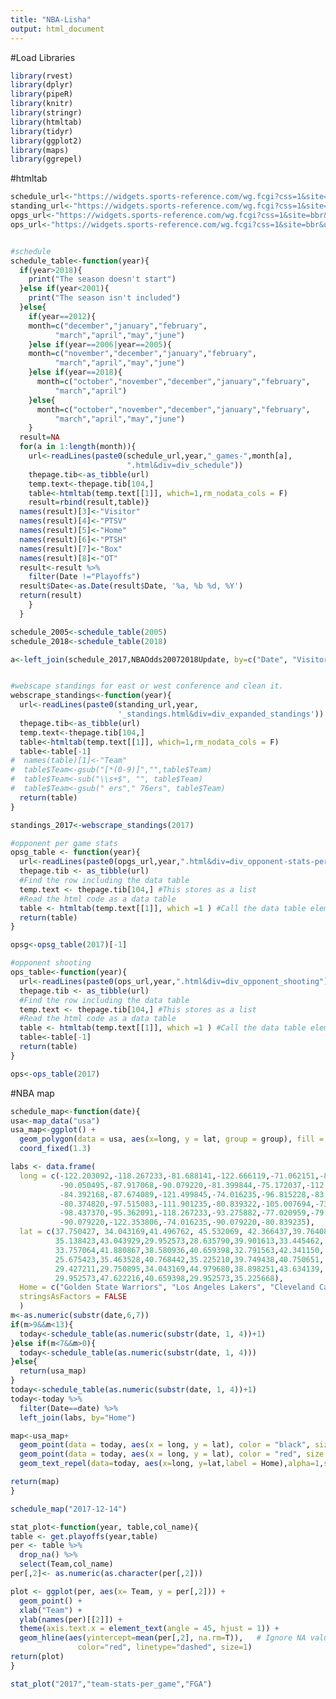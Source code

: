 ```yaml
---
title: "NBA-Lisha"
output: html_document
---
```


#Load Libraries
```r
library(rvest)
library(dplyr)
library(pipeR)
library(knitr)
library(stringr)
library(htmltab)
library(tidyr)
library(ggplot2)
library(maps)
library(ggrepel)
```

#htmltab
```r
schedule_url<-"https://widgets.sports-reference.com/wg.fcgi?css=1&site=bbr&url=%2Fleagues%2FNBA_"
standing_url<-"https://widgets.sports-reference.com/wg.fcgi?css=1&site=bbr&url=%2Fleagues%2FNBA_"
opgs_url<-"https://widgets.sports-reference.com/wg.fcgi?css=1&site=bbr&url=%2Fplayoffs%2FNBA_"
ops_url<-"https://widgets.sports-reference.com/wg.fcgi?css=1&site=bbr&url=%2Fplayoffs%2FNBA_"


#schedule
schedule_table<-function(year){
  if(year>2018){
    print("The season doesn't start")
  }else if(year<2001){
    print("The season isn't included")
  }else{
    if(year==2012){
    month=c("december","january","february",
          "march","april","may","june")
    }else if(year==2006|year==2005){
    month=c("november","december","january","february",
          "march","april","may","june")
    }else if(year==2018){
      month=c("october","november","december","january","february",
          "march","april")
    }else{
      month=c("october","november","december","january","february",
          "march","april","may","june")
    }
  result=NA
  for(a in 1:length(month)){
    url<-readLines(paste0(schedule_url,year,"_games-",month[a],
                          ".html&div=div_schedule"))
    thepage.tib<-as_tibble(url)
    temp.text<-thepage.tib[104,]
    table<-htmltab(temp.text[[1]], which=1,rm_nodata_cols = F)
    result=rbind(result,table)}
  names(result)[3]<-"Visitor"
  names(result)[4]<-"PTSV"
  names(result)[5]<-"Home"
  names(result)[6]<-"PTSH"
  names(result)[7]<-"Box"
  names(result)[8]<-"OT"
  result<-result %>% 
    filter(Date !="Playoffs")
  result$Date<-as.Date(result$Date, '%a, %b %d, %Y')
  return(result)
    }
  }

schedule_2005<-schedule_table(2005)
schedule_2018<-schedule_table(2018)

a<-left_join(schedule_2017,NBAOdds20072018Update, by=c("Date", "Visitor","Home","PTSH","PTSV"))


#webscape standings for east or west conference and clean it.
webscrape_standings<-function(year){
  url<-readLines(paste0(standing_url,year,
                        '_standings.html&div=div_expanded_standings'))
  thepage.tib<-as_tibble(url)
  temp.text<-thepage.tib[104,]
  table<-htmltab(temp.text[[1]], which=1,rm_nodata_cols = F)
  table<-table[-1]
#  names(table)[1]<-"Team"
#  table$Team<-gsub("[*(0-9)]","",table$Team)
#  table$Team<-sub("\\s+$", "", table$Team)
#  table$Team<-gsub(" ers"," 76ers", table$Team)
  return(table)
}

standings_2017<-webscrape_standings(2017)

#opponent per game stats
opsg_table <- function(year){
  url<-readLines(paste0(opgs_url,year,".html&div=div_opponent-stats-per_game"))
  thepage.tib <- as_tibble(url) 
  #Find the row including the data table
  temp.text <- thepage.tib[104,] #This stores as a list
  #Read the html code as a data table
  table <- htmltab(temp.text[[1]], which =1 ) #Call the data table element 
  return(table)
}

opsg<-opsg_table(2017)[-1]

#opponent shooting
ops_table<-function(year){
  url<-readLines(paste0(ops_url,year,".html&div=div_opponent_shooting"))
  thepage.tib <- as_tibble(url) 
  #Find the row including the data table
  temp.text <- thepage.tib[104,] #This stores as a list
  #Read the html code as a data table
  table <- htmltab(temp.text[[1]], which =1 ) #Call the data table element 
  table<-table[-1]
  return(table)
}

ops<-ops_table(2017)

```

#NBA map
```r
schedule_map<-function(date){
usa<-map_data("usa")
usa_map<-ggplot() + 
  geom_polygon(data = usa, aes(x=long, y = lat, group = group), fill = "yellow", color = "blue") + 
  coord_fixed(1.3)

labs <- data.frame(
  long = c(-122.203092,-118.267233,-81.688141,-122.666119,-71.062151,-86.155528,
           -90.050495,-87.917068,-90.079220,-81.399844,-75.172037,-112.070156,
           -84.392168,-87.674089,-121.499845,-74.016235,-96.815228,-83.055133,
           -80.374820,-97.515083,-111.901235,-80.839322,-105.007694,-73.993407,
           -98.437370,-95.362091,-118.267233,-93.275882,-77.020959,-79.426987,
           -90.079220,-122.353806,-74.016235,-90.079220,-80.839235),
  lat = c(37.750427, 34.043169,41.496762, 45.532069, 42.366437,39.764087,
          35.138423,43.043929,29.952573,28.635790,39.901613,33.445462,
          33.757064,41.880867,38.580936,40.659398,32.791563,42.341150,
          25.675423,35.463528,40.768442,35.225210,39.749438,40.750651,
          29.427211,29.750895,34.043169,44.979680,38.898251,43.634139,
          29.952573,47.622216,40.659398,29.952573,35.225668),
  Home = c("Golden State Warriors", "Los Angeles Lakers", "Cleveland Cavaliers", "Portland Trail Blazers","Boston Celtics","Indiana Pacers","Memphis Grizzlies","Milwaukee Bucks","New Orleans Pelicans","Orlando Magic","Philadelphia 76ers","Phoenix Suns","Atlanta Hawks","Chicago Bulls","Sacramento Kings","Brooklyn Nets","Dallas Mavericks","Detroit Pistons","Miami Heat","Oklahoma City Thunder","Utah Jazz","Charlotte Hornets","Denver Nuggets","New York Knicks","San Antonio Spurs","Houston Rockets","Los Angeles Clippers","Minnesota Timberwolves","Washington Wizards","Toronto Raptors","New Orleans Hornets","Seattle SuperSonics","New Jersey Nets","New Orleans/Oklahoma City Hornets","Charlotte Bobcats"),
  stringsAsFactors = FALSE
  ) 
m<-as.numeric(substr(date,6,7))
if(m>9&&m<13){
  today<-schedule_table(as.numeric(substr(date, 1, 4))+1)
}else if(m<7&&m>0){
  today<-schedule_table(as.numeric(substr(date, 1, 4)))
}else{
  return(usa_map)
}
today<-schedule_table(as.numeric(substr(date, 1, 4))+1)
today<-today %>%
  filter(Date==date) %>%
  left_join(labs, by="Home")

map<-usa_map+ 
  geom_point(data = today, aes(x = long, y = lat), color = "black", size = 3) +
  geom_point(data = today, aes(x = long, y = lat), color = "red", size = 2)+
  geom_text_repel(data=today, aes(x=long, y=lat,label = Home),alpha=1,size=3)

return(map)
}

schedule_map("2017-12-14")
```


```r
stat_plot<-function(year, table,col_name){
table <- get.playoffs(year,table) 
per <- table %>%
  drop_na() %>%
  select(Team,col_name)
per[,2]<- as.numeric(as.character(per[,2]))

plot <- ggplot(per, aes(x= Team, y = per[,2])) +
  geom_point() +
  xlab("Team") +
  ylab(names(per)[[2]]) +
  theme(axis.text.x = element_text(angle = 45, hjust = 1)) +
  geom_hline(aes(yintercept=mean(per[,2], na.rm=T)),   # Ignore NA values for mean
               color="red", linetype="dashed", size=1)
return(plot)
}

stat_plot("2017","team-stats-per_game","FGA")
```


